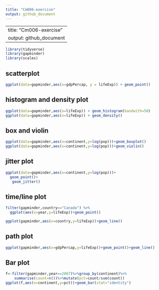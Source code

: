 ```yaml
---
title: "Cm006-exercise"
output: github_document
---
```


---
title: "Cm006-exercise"
output: github_document
---
```r
library(tidyverse)
library(gapminder)
library(scales)
```

## scatterplot
```r
ggplot(data=gapminder,aes(x=gdpPercap, y = lifeExp)) + geom_point()
```

## histogram and density plot
```r
ggplot(data=gapminder,aes(x=lifeExp)) + geom_histogram(bandwith=50) 
ggplot(data=gapminder,aes(x=lifeExp)) + geom_density() 
```

## box and violin
```r
ggplot(data=gapminder,aes(x=continent,y=log(pop)))+geom_boxplot()
ggplot(data=gapminder,aes(x=continent,y=log(pop)))+geom_violin()
```

## jitter plot
```r
ggplot(data=gapminder,aes(x=continent,y=log(pop)))+
  geom_point()+
   geom_jitter()
```

## time/line plot
```r
filter(gapminder,country=="Canada") %>%
  ggplot(aes(x=year,y=lifeExp))+geom_point()

ggplot(gapminder,aes(x=country,y=lifeExp))+geom_line()
```

## path plot
```r
ggplot(gapminder,aes(x=gdpPercap,y=lifeExp))+geom_point()+geom_line()
```

## Bar plot
```r
f<-filter(gapminder,year==2007)%>%group_by(continent)%>%
    summarise(count=n())%>%mutate(pct=count/sum(count))
ggplot(f,aes(x=continent,y=pct))+geom_bar(stat="identity")
```

